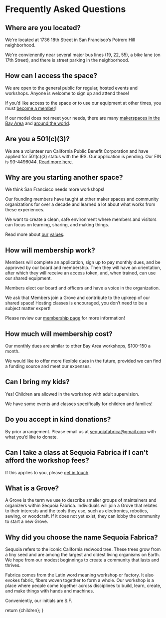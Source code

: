 

# Frequently Asked Questions

## Where are you located?

We're located at 1736 18th Street in San Francisco’s Potrero Hill neighborhood. 

We're convienently near several major bus lines  (19, 22, 55), a bike lane (on 17th Street), and there is street parking in the neighborhood.

## How can I access the space?

We are open to the general public for regular, hosted events and workshops. Anyone is welcome to sign up and attend these! 
 
If you’d like access to the space or to use our equipment at other times, you must [become a member](./membership)!

If our model does not meet your needs, there are many [makerspaces in the Bay Area](https://makernexuswiki.com/wiki/Maker_Spaces_In_San_Francisco_area) and [around the world](https://wiki.hackerspaces.org/List_of_Hacker_Spaces).

## **Are you a 501(c)(3)?**

We are a volunteer run California Public Benefit Corporation and have applied for 501(c)(3) status with the IRS. Our application is pending. Our EIN is 93-4496044. [Read more here](https://www.irs.gov/charities-non-profits/charitable-organizations/contributions-to-organization-with-irs-application-pending). 

## Why are you starting another space?

We think San Francisco needs more workshops! 

Our founding members have taught at other maker spaces and community organizations for over a decade and learned a lot about what works from these experiences. 

We want to create a clean, safe environment where members and visitors can focus on learning, sharing, and making things. 

Read more about [our](https://wiki.sequoiafabrica.org/wiki/Workshop_Norms) [values](./code_of_conduct).

## How will membership work?

Members will complete an application, sign up to pay monthly dues, and be approved by our board and membership. Then they will have an orientation, after which they will receive an access token, and, when trained, can use our shared equipment.

Members elect our board and officers and have a voice in the organization.

We ask that Members join a Grove and contribute to the upkeep of our shared space! Hosting classes is encouraged, you don’t need to be a subject matter expert!

Please review our [membership page](./membership) for more information!

## How much will membership cost?

Our monthly dues are similar to other Bay Area workshops, $100-150 a month.

We would like to offer more flexible dues in the future, provided we can find a funding source and meet our expenses. 

## Can I bring my kids?

Yes! Children are allowed in the workshop with adult supervision. 

We have some events and classes specifically for children and families!

## Do you accept in kind donations?

By prior arrangement. Please email us at [sequoiafabrica@gmail.com](mailto:sequoiafabrica@gmail.com) with what you’d like to donate.

## Can I take a class at Sequoia Fabrica if I can't afford the workshop fees?

If this applies to you, please [get in touch](./contact). 

## What is a Grove?

A Grove is the term we use to describe smaller groups of maintainers and organizers within Sequoia Fabrica. Individuals will join a Grove that relates to their interests and the tools they use, such as electronics, robotics, sewing, or woodcraft. If it does not yet exist, they can lobby the community to start a new Grove. 

## Why did you choose the name Sequoia Fabrica?

Sequoia refers to the iconic California redwood tree. These trees grow from a tiny seed and are among the largest and oldest living organisms on Earth. We hope from our modest beginnings to create a community that lasts and thrives.  

Fabrica comes from the Latin word meaning workshop or factory. It also evokes fabric, fibers woven together to form a whole. Our workshop is a place where people come together across disciplines to build, learn, create, and make things with hands and machines. 

Conveniently, our initials are S.F.

  return <DocumentLayout>{children}</DocumentLayout>;
}
